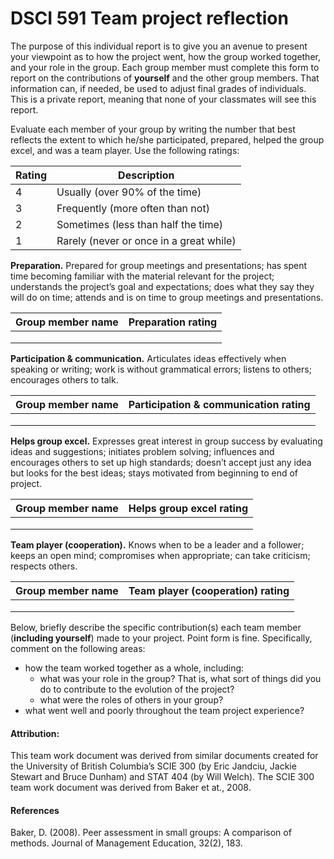 # DSCI 591 Team project reflection

The purpose of this individual report is to give you an avenue to present your viewpoint as to how the project went, how the group worked together, and your role in the group. Each group member must complete this form to report on the contributions of **yourself** and the other group members. That information can, if needed, be used to adjust final grades of individuals. This is a private report, meaning that none of your classmates will see this report.

Evaluate	each	member	of	your	group	by	writing	the	number	that	best	reflects	the	extent	to	which	he/she
participated,	prepared,	helped	the	group	excel,	and	was	a	team	player.	Use	the	following	ratings:

| Rating | Description                                 |
|--------|---------------------------------------------|
| 4	     | Usually	(over	90%	of	the	time)            |
| 3	     | Frequently	(more	often	than	not)           |
| 2	     | Sometimes	(less	than	half	the	time)      |
| 1	     | Rarely	(never	or	once	in	a	great	while) |


**Preparation.**	Prepared	for	 group	meetings and presentations;	has spent time becoming familiar with the material relevant for the project; understands the project's goal and expectations;	does what they say they will do on time;	attends	and	is	on	time	to	group	meetings and presentations.

| Group member name | Preparation rating |
|-------------------|--------|
|                   |        |
|                   |        |
|                   |        |

**Participation	&	communication.**	Articulates	ideas	effectively	when speaking	or	writing;	work	is without	grammatical	errors;	listens	to	others;	encourages	others	to	talk.

| Group member name | Participation	&	communication rating |
|-------------------|--------|
|                   |        |
|                   |        |
|                   |        |

**Helps	group	excel.**	Expresses	great	interest	in	group	success	by	evaluating
ideas	and	suggestions;	initiates	problem	solving;	influences	and	encourages
others	to	set	up	high	standards;	doesn't	accept	just	any	idea	but	looks	for
the	best	ideas;	stays	motivated	from	beginning	to	end	of	project.

| Group member name | Helps	group	excel rating |
|-------------------|--------|
|                   |        |
|                   |        |
|                   |        |

\pagebreak
**Team	player	(cooperation).**	Knows	when	to	be	a	leader
and	a	follower;	keeps	an	open	mind;	compromises	when
appropriate;	can	take	criticism;	respects	others.

| Group member name | Team	player (cooperation) rating |
|-------------------|--------|
|                   |        |
|                   |        |
|                   |        |


Below,	briefly	describe	the	specific	contribution(s)	each	team	member (**including yourself**)	made	to	your	project.	Point form	is	fine.	Specifically, comment on the following areas:

- how the team worked together as a whole, including:
    - what was your role in the group? That is, what sort of things did you do to contribute to the evolution of the project?
    - what were the roles of others in your group?
- what went well and poorly throughout the team project experience?


#### Attribution:

This team work document was derived from similar documents created for the University of British Columbia's SCIE 300 (by Eric Jandciu, Jackie Stewart and Bruce Dunham) and STAT 404 (by Will Welch). The SCIE 300 team work document was derived from Baker et at., 2008.

#### References

Baker, D. (2008). Peer assessment in small groups: A comparison of methods. Journal of Management Education, 32(2), 183.
